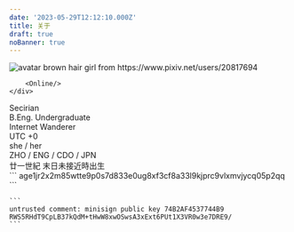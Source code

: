 ```yaml
---
date: '2023-05-29T12:12:10.000Z'
title: 关于
draft: true
noBanner: true
---
```



<div class="md:flex bg-sprout-50 rounded-xl my-4 items-center justify-left outline-1 outline-dashed outline-sprout-200">
  <div class="flex md:flex-col items-center justify-center">
    <div class="relative m-8 md:m-16">
      <img
        class="w-28 h-28 md:w-48 md:h-48 md:rounded-xl rounded-full not-prose"
        src="https://s3.nyaw.xyz/misskey//d31646f0-8698-4bbb-98fd-84fbc9fd4b96.webp"
        alt="avatar brown hair girl from https://www.pixiv.net/users/20817694"
    		onclick="window.open('https://www.pixiv.net/artworks/105555846', '_blank')"/>

        <Online/>
    </div>
  </div>
	<div class="text-center md:text-left not-prose flex flex-col leading-snug mx-6 pb-8 md:pb-0">
    <div class="font-medium mb-4 grow">
      <div class="text-stone-500 text-2xl font-bold">
        <Reveal>Secirian</Reveal>
      </div>
      <div class="text-zinc-500 mt-1.5">
        B.Eng. Undergraduate
      </div>
      <div class="text-zinc-500">
        Internet Wanderer
      </div>
    </div>
    <div class="mw-auto font-medium text-[13px]">
      <div class="text-zinc-500">
			  UTC +0
      </div>
      <div class="text-zinc-500">
			  she / her
      </div>
      <div class="text-zinc-500">
			  ZHO / ENG / CDO / JPN
      </div>
			<div class="text-zinc-400 not-prose">
			  廿一世紀 末日未接近時出生
      </div>
    </div>
  </div>
</div>

<div class="flex flex-col grid grid-cols-2 grid-rows-2 md:grid-cols-4 md:grid-rows-1 gap-3 mt-8">
	<QuickLinks
		title="Matrix"
		href="https://matrix.to/#/@sec:nyaw.xyz"
	/>
	<QuickLinks
		title="Mail"
		href="mailto:i@nyaw.xyz"
	/>
	<QuickLinks
		title="Telegram"
		href="https://t.me/Secpm_bot"
	/>
	<QuickLinks
		title="Misskey"
		href="https://nyaw.xyz/@lyo"
	/>
</div>

<Provider>
  <PostScroll>
  <Collapse title="AGE" comment="Encryption" >
  	```
      age1jr2x2m85wtte9p0s7d833e0ug8xf3cf8a33l9kjprc9vlxmvjycq05p2qq
  	```
  </Collapse>
  
  <Collapse title="MINISIGN" comment="Verification">

  	```
  	untrusted comment: minisign public key 74B2AF4537744B9
    RWS5RHdT9CpLB37kQdM+tHwW8xwOSwsA3xExt6PUt1X3VR0w3e7DRE9/
  	```
  </Collapse>
  </PostScroll>
</Provider>
